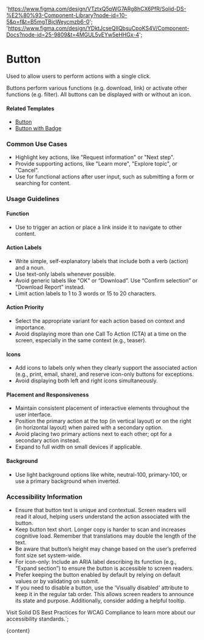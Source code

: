

  'https://www.figma.com/design/VTztxQ5pWG7ARg8hCX6PfR/Solid-DS-%E2%80%93-Component-Library?node-id=10-5&p=f&t=B5mgTBjcWeycmzb6-0';
  'https://www.figma.com/design/YDktJcseQIIQbsuCpoKS4V/Component-Docs?node-id=25-9809&t=4MGUL5vEYw5eHHGx-4';

# Button

Used to allow users to perform actions with a single click.

Buttons perform various functions (e.g. download, link) or activate other functions (e.g. filter). All buttons can be displayed with or without an icon.

<DefaultStory />

<DocumentationLinks storybookLink="${storybookLink}" figmaLibrary="${figmaLibrary}" figmaDocs="${figmaDocs}" />

#### Related Templates

- [Button](/?path=/docs/templates-button--docs)
- [Button with Badge](/?path=/docs/templates-badge--docs#button-with-badge)

### Common Use Cases

- Highlight key actions, like "Request information" or "Next step".
- Provide supporting actions, like "Learn more", "Explore topic", or "Cancel".
- Use for functional actions after user input, such as submitting a form or searching for content.

### Usage Guidelines

#### Function

- Use to trigger an action or place a link inside it to navigate to other content.

#### Action Labels

- Write simple, self-explanatory labels that include both a verb (action) and a noun.
- Use text-only labels whenever possible.
- Avoid generic labels like "OK" or “Download”. Use “Confirm selection” or “Download Report” instead.
- Limit action labels to 1 to 3 words or 15 to 20 characters.

#### Action Priority

- Select the appropriate variant for each action based on context and importance.
- Avoid displaying more than one Call To Action (CTA) at a time on the screen, especially in the same context (e.g., teaser).

#### Icons

- Add icons to labels only when they clearly support the associated action (e.g., print, email, share), and reserve icon-only buttons for exceptions.
- Avoid displaying both left and right icons simultaneously.

#### Placement and Responsiveness

- Maintain consistent placement of interactive elements throughout the user interface.
- Position the primary action at the top (in vertical layout) or on the right (in horizontal layout) when paired with a secondary option.
- Avoid placing two primary actions next to each other; opt for a secondary action instead.
- Expand to full width on small devices if applicable.

#### Background

- Use light background options like white, neutral-100, primary-100, or use a primary background when inverted.

### Accessibility Information

- Ensure that button text is unique and contextual. Screen readers will read it aloud, helping users understand the action associated with the button.
- Keep button text short. Longer copy is harder to scan and increases cognitive load. Remember that translations may double the length of the text.
- Be aware that button’s height may change based on the user’s preferred font size set system-wide.
- For icon-only: Include an ARIA label describing its function (e.g., “Expand section”) to ensure the button is accessible to screen readers.
- Prefer keeping the button enabled by default by relying on default values or by validating on submit.
- If you need to disable a button, use the 'Visually disabled' attribute to keep it in the regular tab order. This allows screen readers to announce its state and purpose. Additionally, consider adding a helpful tooltip.

Visit <sd-link href="https://www.figma.com/design/YDktJcseQIIQbsuCpoKS4V/Component-Docs?node-id=10708-5011&t=Z1FxSGWkmXG5r5sw-4" target="_blank">Solid DS Best Practices for WCAG Compliance</sd-link> to learn more about our accessibility standards.`;

<Meta title="Components/sd-button/Overview" />

<OverviewFormatter story={SdButtonStories.Default}>{content}</OverviewFormatter>
